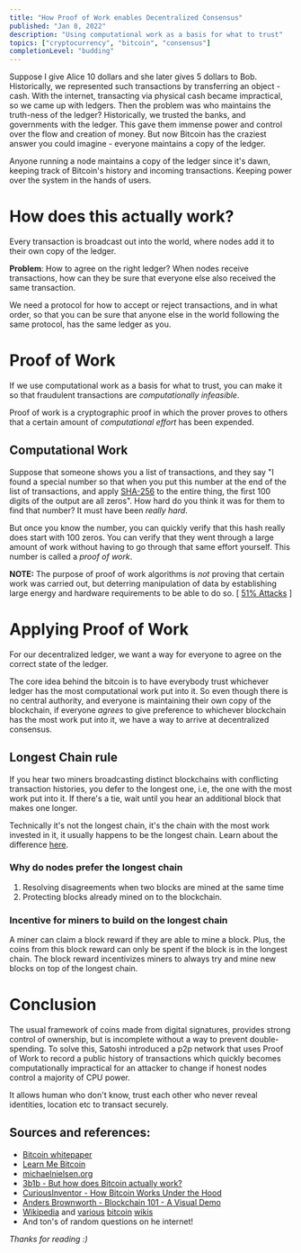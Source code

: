 ```yaml
---
title: "How Proof of Work enables Decentralized Consensus"
published: "Jan 8, 2022"
description: "Using computational work as a basis for what to trust"
topics: ["cryptocurrency", "bitcoin", "consensus"]
completionLevel: "budding"
---
```


Suppose I give Alice 10 dollars and she later gives 5 dollars to Bob. Historically, we represented such transactions by transferring an object - cash. With the internet, transacting via physical cash became impractical, so we came up with ledgers. Then the problem was who maintains the truth-ness of the ledger? Historically, we trusted the banks, and governments with the ledger. This gave them immense power and control over the flow and creation of money. But now Bitcoin has the craziest answer you could imagine - everyone maintains a copy of the ledger.

Anyone running a node maintains a copy of the ledger since it's dawn, keeping track of Bitcoin's history and incoming transactions. Keeping power over the system in the hands of users.

# How does this actually work?

Every transaction is broadcast out into the world, where nodes add it to their own copy of the ledger.

**Problem**: How to agree on the right ledger? When nodes receive transactions, how can they be sure that everyone else also received the same transaction.

We need a protocol for how to accept or reject transactions, and in what order, so that you can be sure that anyone else in the world following the same protocol, has the same ledger as you.

# Proof of Work

If we use computational work as a basis for what to trust, you can make it so that fraudulent transactions are *computationally infeasible*.

Proof of work is a cryptographic proof in which the prover proves to others that a certain amount of *computational effort* has been expended.

## Computational Work

Suppose that someone shows you a list of transactions, and they say "I found a special number so that when you put this number at the end of the list of transactions, and apply [SHA-256](wikipedia:SHA-2) to the entire thing, the first 100 digits of the output are all zeros". How hard do you think it was for them to find that number? It must have been *really hard*.

But once you know the number, you can quickly verify that this hash really does start with 100 zeros. You can verify that they went through a large amount of work without having to go through that same effort yourself. This number is called a *proof of work*.

**NOTE:** The purpose of proof of work algorithms is *not* proving that certain work was carried out, but deterring manipulation of data by establishing large energy and hardware requirements to be able to do so. [ [51% Attacks](https://en.bitcoinwiki.org/wiki/51%25_attack) ]

# Applying Proof of Work

For our decentralized ledger, we want a way for everyone to agree on the correct state of the ledger.

The core idea behind the bitcoin is to have everybody trust whichever ledger has the most computational work put into it. So even though there is no central authority, and everyone is maintaining their own copy of the blockchain, if everyone *agrees* to give preference to whichever blockchain has the most work put into it, we have a way to arrive at decentralized consensus.

## Longest Chain rule

If you hear two miners broadcasting distinct blockchains with conflicting transaction histories, you defer to the longest one, i.e, the one with the most work put into it. If there's a tie, wait until you hear an additional block that makes one longer.

Technically it's not the longest chain, it's the chain with the most work invested in it, it usually happens to be the longest chain. Learn about the difference [here](https://bitcoin.stackexchange.com/questions/29742/strongest-vs-longest-chain-and-orphaned-blocks/29744#29744).

### Why do nodes prefer the longest chain

1.  Resolving disagreements when two blocks are mined at the same time
2.  Protecting blocks already mined on to the blockchain.

### Incentive for miners to build on the longest chain

A miner can claim a block reward if they are able to mine a block. Plus, the coins from this block reward can only be spent if the block is in the longest chain. The block reward incentivizes miners to always try and mine new blocks on top of the longest chain.

# Conclusion

The usual framework of coins made from digital signatures, provides strong control of ownership, but is incomplete without a way to prevent double-spending. To solve this, Satoshi introduced a p2p network that uses Proof of Work to record a public history of transactions which quickly becomes computationally impractical for an attacker to change if honest nodes control a majority of CPU power.

It allows human who don't know, trust each other who never reveal identities, location etc to transact securely.

## Sources and references:

-   [Bitcoin whitepaper](https://bitcoin.org/en/bitcoin-paper)
-   [Learn Me Bitcoin](https://learnmeabitcoin.com/)
-   [michaelnielsen.org](https://michaelnielsen.org/ddi/how-the-bitcoin-protocol-actually-works/)
-   [3b1b - But how does Bitcoin actually
    work?](https://www.youtube.com/watch?v=bBC-nXj3Ng4)
-   [CuriousInventor - How Bitcoin Works Under the
    Hood](https://www.youtube.com/watch?v=Lx9zgZCMqXE)
-   [Anders Brownworth - Blockchain 101 - A Visual
    Demo](https://www.youtube.com/watch?v=_160oMzblY8)
-   [Wikipedia](https://en.wikipedia.org/) and
    [various](https://en.bitcoin.it/wiki/Main_Page) [bitcoin](https://developer.bitcoin.org/devguide/index.html) [wikis](https://en.bitcoinwiki.org/wiki/Bitcoin)
-   And ton's of random questions on he internet!

*Thanks for reading :)*
